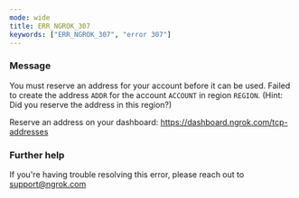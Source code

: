 ```yaml
---
mode: wide
title: ERR_NGROK_307
keywords: ["ERR_NGROK_307", "error 307"]
---
```



### Message

You must reserve an address for your account before it can be used.
Failed to create the address `ADDR` for the account `ACCOUNT` in region `REGION`.
(Hint: Did you reserve the address in this region?)

Reserve an address on your dashboard: https://dashboard.ngrok.com/tcp-addresses

<ErrorDetails />

### Further help

If you're having trouble resolving this error, please reach out to [support@ngrok.com](mailto:support@ngrok.com?subject=Help%20with%20ERR_NGROK_307)
